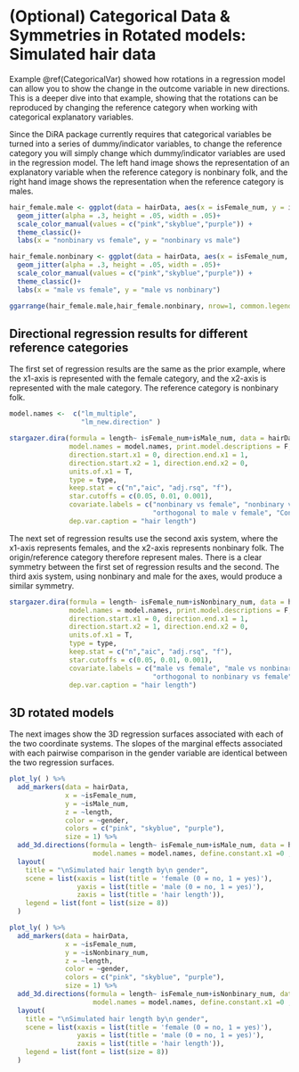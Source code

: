 
# (Optional) Categorical Data & Symmetries in Rotated models: Simulated hair data {#categoricalRotationSymmetries}

Example \@ref(CategoricalVar) showed how rotations in a regression model can allow you to show the change in the outcome variable in new directions. This is a deeper dive into that example, showing that the rotations can be reproduced by changing the reference category when working with categorical explanatory variables.

Since the DiRA package currently requires that categorical variables be turned into a series of dummy/indicator variables, to change the reference category you will simply change which dummy/indicator variables are used in the regression model. The left hand image shows the representation of an explanatory variable when the reference category is nonbinary folk, and the right hand image shows the representation when the reference category is males.

```r

hair_female.male <- ggplot(data = hairData, aes(x = isFemale_num, y = isMale_num, color = gender)) +
  geom_jitter(alpha = .3, height = .05, width = .05)+
  scale_color_manual(values = c("pink","skyblue","purple")) + 
  theme_classic()+
  labs(x = "nonbinary vs female", y = "nonbinary vs male")

hair_female.nonbinary <- ggplot(data = hairData, aes(x = isFemale_num, y = isNonbinary_num, color = gender)) +
  geom_jitter(alpha = .3, height = .05, width = .05)+
  scale_color_manual(values = c("pink","skyblue","purple")) + 
  theme_classic()+
  labs(x = "male vs female", y = "male vs nonbinary")

ggarrange(hair_female.male,hair_female.nonbinary, nrow=1, common.legend = T)
```

## Directional regression results for different reference categories

The first set of regression results are the same as the prior example, where the x1-axis is represented with the female category, and the x2-axis is represented with the male category. The reference category is nonbinary folk.


```r
model.names <-  c("lm_multiple", 
                  "lm_new.direction" ) 

stargazer.dira(formula = length~ isFemale_num+isMale_num, data = hairData, 
               model.names = model.names, print.model.descriptions = F,
               direction.start.x1 = 0, direction.end.x1 = 1, 
               direction.start.x2 = 1, direction.end.x2 = 0,
               units.of.x1 = T, 
               type = type, 
               keep.stat = c("n","aic", "adj.rsq", "f"),
               star.cutoffs = c(0.05, 0.01, 0.001),
               covariate.labels = c("nonbinary vs female", "nonbinary vs male", "male vs female",
                                    "orthogonal to male v female", "Constant"),
               dep.var.caption = "hair length")
```

The next set of regression results use the second axis system, where the x1-axis represents females, and the x2-axis represents nonbinary folk. The origin/reference category therefore represent males. There is a clear symmetry between the first set of regression results and the second. The third axis system, using nonbinary and male for the axes, would produce a similar symmetry.

```r
stargazer.dira(formula = length~ isFemale_num+isNonbinary_num, data = hairData, 
               model.names = model.names, print.model.descriptions = F,
               direction.start.x1 = 0, direction.end.x1 = 1, 
               direction.start.x2 = 1, direction.end.x2 = 0, 
               units.of.x1 = T, 
               type = type, 
               keep.stat = c("n","aic", "adj.rsq", "f"),
               star.cutoffs = c(0.05, 0.01, 0.001),
               covariate.labels = c("male vs female", "male vs nonbinary", "nonbinary vs female",
                                    "orthogonal to nonbinary vs female", "Constant"),
               dep.var.caption = "hair length")
```




## 3D rotated models

The next images show the 3D regression surfaces associated with each of the two coordinate systems. The slopes of the marginal effects associated with each pairwise comparison in the gender variable are identical between the two regression surfaces. 


```r

plot_ly( ) %>%
  add_markers(data = hairData, 
              x = ~isFemale_num,
              y = ~isMale_num,
              z = ~length,
              color = ~gender,
              colors = c("pink", "skyblue", "purple"),
              size = 1) %>% 
  add_3d.directions(formula = length~ isFemale_num+isMale_num, data = hairData,
                     model.names = model.names, define.constant.x1 =0 ,define.constant.x2 =0 ) %>%
  layout( 
    title = "\nSimulated hair length by\n gender",
    scene = list(xaxis = list(title = 'female (0 = no, 1 = yes)'),
                 yaxis = list(title = 'male (0 = no, 1 = yes)'),
                 zaxis = list(title = 'hair length')),
    legend = list(font = list(size = 8))
  )
```


```r

plot_ly( ) %>%
  add_markers(data = hairData, 
              x = ~isFemale_num,
              y = ~isNonbinary_num,
              z = ~length,
              color = ~gender,
              colors = c("pink", "skyblue", "purple"),
              size = 1) %>% 
  add_3d.directions(formula = length~ isFemale_num+isNonbinary_num, data = hairData,
                     model.names = model.names, define.constant.x1 =0 ,define.constant.x2 =0 ) %>%
  layout( 
    title = "\nSimulated hair length by\n gender",
    scene = list(xaxis = list(title = 'female (0 = no, 1 = yes)'),
                 yaxis = list(title = 'male (0 = no, 1 = yes)'),
                 zaxis = list(title = 'hair length')),
    legend = list(font = list(size = 8))
  )
```